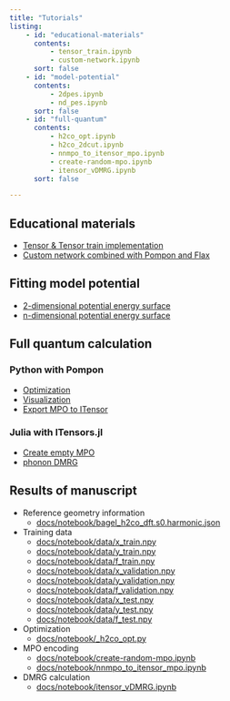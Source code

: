 ```yaml
---
title: "Tutorials"
listing:
    - id: "educational-materials"
      contents:
          - tensor_train.ipynb
          - custom-network.ipynb
      sort: false
    - id: "model-potential"
      contents:
          - 2dpes.ipynb
          - nd_pes.ipynb
      sort: false
    - id: "full-quantum"
      contents:
          - h2co_opt.ipynb
          - h2co_2dcut.ipynb
          - nnmpo_to_itensor_mpo.ipynb
          - create-random-mpo.ipynb
          - itensor_vDMRG.ipynb
      sort: false

---
```


## Educational materials

:::{#educational-materials}
:::

- [Tensor & Tensor train implementation](tensor_train.ipynb)
- [Custom network combined with Pompon and Flax](custom-network.ipynb)

## Fitting model potential

:::{#model-potential}
:::

- [2-dimensional potential energy surface](2dpes.ipynb)
- [n-dimensional potential energy surface](nd_pes.ipynb)

## Full quantum calculation

:::{#full-quantum}
:::

### Python with Pompon
- [Optimization](h2co_opt.ipynb)
- [Visualization](h2co_2dcut.ipynb)
- [Export MPO to ITensor](nnmpo_to_itensor_mpo.ipynb)

### Julia with ITensors.jl
- [Create empty MPO](create-random-mpo.ipynb)
- [phonon DMRG](itensor_vDMRG.ipynb)

## Results of manuscript

- Reference geometry information
    - [docs/notebook/bagel_h2co_dft.s0.harmonic.json](docs/notebook/data/bagel_h2co_dft.s0.harmonic.json)

- Training data
    - [docs/notebook/data/x_train.npy](docs/notebook/data/x_train.npy)
    - [docs/notebook/data/y_train.npy](docs/notebook/data/y_train.npy)
    - [docs/notebook/data/f_train.npy](docs/notebook/data/f_train.npy)
    - [docs/notebook/data/x_validation.npy](docs/notebook/data/x_validation.npy)
    - [docs/notebook/data/y_validation.npy](docs/notebook/data/y_validation.npy)
    - [docs/notebook/data/f_validation.npy](docs/notebook/data/f_validation.npy)
    - [docs/notebook/data/x_test.npy](docs/notebook/data/x_test.npy)
    - [docs/notebook/data/y_test.npy](docs/notebook/data/y_test.npy)
    - [docs/notebook/data/f_test.npy](docs/notebook/data/f_test.npy)

- Optimization
    - [docs/notebook/_h2co_opt.py](docs/notebook/h2co_opt.py)

- MPO encoding
    - [docs/notebook/create-random-mpo.ipynb](docs/notebook/create-random-mpo.ipynb)
    - [docs/notebook/nnmpo_to_itensor_mpo.ipynb](docs/notebook/nnmpo_to_itensor_mpo.ipynb)

- DMRG calculation
    - [docs/notebook/itensor_vDMRG.ipynb](docs/notebook/itensor_vDMRG.ipynb)
